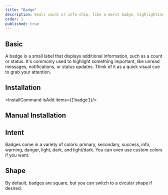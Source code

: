 ```yaml
---
title: "Badge"
description: Small count or info chip, like a merit badge, highlighting status or providing quick alerts at a glance.
order: 1
published: true
---
```



## Basic

A badge is a small label that displays additional information, such as a count or status. It's commonly used to highlight something important, like unread messages, notifications, or status updates. Think of it as a quick visual cue to grab your attention.
<How toUse="statuses/badge-demo" />

## Installation
<InstallCommand isAdd items={['badge']}/>

## Manual Installation
<SourceCode toShow='badge'/>

## Intent
Badges come in a variety of colors: primary, secondary, success, info, warning, danger, light, dark, and light/dark. You can even use custom colors if you want.
<How  toUse="statuses/badge-intent-demo" />

## Shape
By default, badges are square, but you can switch to a circular shape if desired.
<How toUse="statuses/badge-shape-demo" />

